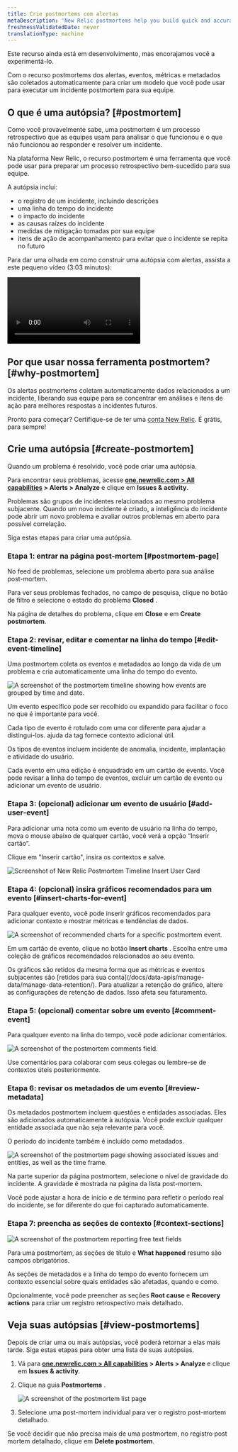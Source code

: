 ```yaml
---
title: Crie postmortems com alertas
metaDescription: 'New Relic postmortems help you build quick and accurate postmortems by collecting events, metrics, and metadata automatically.'
freshnessValidatedDate: never
translationType: machine
---
```









<Callout title="Visualização pública">
  Este recurso ainda está em desenvolvimento, mas encorajamos você a experimentá-lo.
</Callout>

Com o recurso postmortems dos alertas, eventos, métricas e metadados são coletados automaticamente para criar um modelo que você pode usar para executar um incidente postmortem para sua equipe.

## O que é uma autópsia? [#postmortem]

Como você provavelmente sabe, uma postmortem é um processo retrospectivo que as equipes usam para analisar o que funcionou e o que não funcionou ao responder e resolver um incidente.

Na plataforma New Relic, o recurso postmortem é uma ferramenta que você pode usar para preparar um processo retrospectivo bem-sucedido para sua equipe.

A autópsia inclui:

* o registro de um incidente, incluindo descrições
* uma linha do tempo do incidente
* o impacto do incidente
* as causas raízes do incidente
* medidas de mitigação tomadas por sua equipe
* itens de ação de acompanhamento para evitar que o incidente se repita no futuro

Para dar uma olhada em como construir uma autópsia com alertas, assista a este pequeno vídeo (3:03 minutos):

<Video
  type="wistia"
  id="b0jcdks8eb"
/>

## Por que usar nossa ferramenta postmortem? [#why-postmortem]

Os alertas postmortems coletam automaticamente dados relacionados a um incidente, liberando sua equipe para se concentrar em análises e itens de ação para melhores respostas a incidentes futuros.

Pronto para começar? Certifique-se de ter uma [conta New Relic](https://newrelic.com/signup). É grátis, para sempre!

## Crie uma autópsia [#create-postmortem]

Quando um problema é resolvido, você pode criar uma autópsia.

Para encontrar seus problemas, acesse <DNT>**[one.newrelic.com > All capabilities](https://one.newrelic.com/all-capabilities) > Alerts > Analyze**</DNT> e clique em <DNT>**Issues & activity**</DNT>.

Problemas são grupos de incidentes relacionados ao mesmo problema subjacente. Quando um novo incidente é criado, a inteligência do incidente pode abrir um novo problema e avaliar outros problemas em aberto para possível correlação.

Siga estas etapas para criar uma autópsia.

### Etapa 1: entrar na página post-mortem [#postmortem-page]

No feed de problemas, selecione um problema aberto para sua análise post-mortem.

Para ver seus problemas fechados, no campo de pesquisa, clique no botão de filtro e selecione o estado do problema <DNT>**Closed**</DNT> .

Na página de detalhes do problema, clique em <DNT>**Close**</DNT> e em <DNT>**Create postmortem**</DNT>.

### Etapa 2: revisar, editar e comentar na linha do tempo [#edit-event-timeline]

Uma postmortem coleta os eventos e metadados ao longo da vida de um problema e cria automaticamente uma linha do tempo do evento.

<img
  title="The postmortem timeline"
  alt="A screenshot of the postmortem timeline showing how events are grouped by time and date."
  src={accountsPostmortem1}
/>

<figcaption>
  Um evento específico pode ser recolhido ou expandido para facilitar o foco no que é importante para você.
</figcaption>

Cada tipo de evento é rotulado com uma cor diferente para ajudar a distingui-los. ajuda da tag fornece contexto adicional útil.

Os tipos de eventos incluem incidente de anomalia, incidente, implantação e atividade do usuário.

Cada evento em uma edição é enquadrado em um cartão de evento. Você pode revisar a linha do tempo de eventos, excluir um cartão de evento ou adicionar um evento de usuário.

### Etapa 3: (opcional) adicionar um evento de usuário [#add-user-event]

<Callout variant="tip">
  Para adicionar uma nota como um evento de usuário na linha do tempo, mova o mouse abaixo de qualquer cartão, você verá a opção “Inserir cartão”.
</Callout>

Clique em "Inserir cartão", insira os contextos e salve.

<img
  title="postmortem-2.png"
  alt="Screenshot of New Relic Postmortem Timeline Insert User Card"
  src={accountsPostmortem2}
/>

### Etapa 4: (opcional) insira gráficos recomendados para um evento [#insert-charts-for-event]

Para qualquer evento, você pode inserir gráficos recomendados para adicionar contexto e mostrar métricas e tendências de dados.

<img
  title="Postmortem recommended charts"
  alt="A screenshot of recommended charts for a specific postmortem event."
  src={accountsPostmortem3}
/>

Em um cartão de evento, clique no botão <DNT>**Insert charts**</DNT> . Escolha entre uma coleção de gráficos recomendados relacionados ao seu evento.

<Callout variant="important">
  Os gráficos são retidos da mesma forma que as métricas e eventos subjacentes são [retidos para sua conta](/docs/data-apis/manage-data/manage-data-retention/). Para atualizar a retenção do gráfico, altere as configurações de retenção de dados. Isso afeta seu faturamento.
</Callout>

### Etapa 5: (opcional) comentar sobre um evento [#comment-event]

Para qualquer evento na linha do tempo, você pode adicionar comentários.

<img
  title="Postmortem comments"
  alt="A screenshot of the postmortem comments field."
  src={accountsPostmortem4}
/>

<figcaption>
  Use comentários para colaborar com seus colegas ou lembre-se de contextos úteis posteriormente.
</figcaption>

### Etapa 6: revisar os metadados de um evento [#review-metadata]

Os metadados postmortem incluem questões e entidades associadas. Eles são adicionados automaticamente à autópsia. Você pode excluir qualquer entidade associada que não seja relevante para você.

O período do incidente também é incluído como metadados.

<img
  title="Postmortem metadata"
  alt="A screenshot of the postmortem page showing associated issues and entities, as well as the time frame."
  src={accountsPostmortem5}
/>

Na parte superior da página postmortem, selecione o nível de gravidade do incidente. A gravidade é mostrada na página da lista post-mortem.

Você pode ajustar a hora de início e de término para refletir o período real do incidente, se for diferente do que foi capturado automaticamente.

### Etapa 7: preencha as seções de contexto [#context-sections]

<img
  title="Postmortem context fields"
  alt="A screenshot of the postmortem reporting free text fields"
  src={accountsPostmortem6}
/>

Para uma postmortem, as seções de título e <DNT>**What happened**</DNT> resumo são campos obrigatórios.

As seções de metadados e a linha do tempo do evento fornecem um contexto essencial sobre quais entidades são afetadas, quando e como.

Opcionalmente, você pode preencher as seções <DNT>**Root cause**</DNT> e <DNT>**Recovery actions**</DNT> para criar um registro retrospectivo mais detalhado.

## Veja suas autópsias [#view-postmortems]

Depois de criar uma ou mais autópsias, você poderá retornar a elas mais tarde. Siga estas etapas para obter uma lista de suas autópsias.

1. Vá para <DNT>**[one.newrelic.com > All capabilities](https://one.newrelic.com/all-capabilities) > Alerts > Analyze**</DNT> e clique em <DNT>**Issues & activity**</DNT>.

2. Clique na guia <DNT>**Postmortems**</DNT> .

   <img
     title="Postmortem list page"
     alt="A screenshot of the postmortem list page"
     src={accountsPostmortemEdit}
   />

3. Selecione uma post-mortem individual para ver o registro post-mortem detalhado.

Se você decidir que não precisa mais de uma postmortem, no registro post mortem detalhado, clique em <DNT>**Delete postmortem**</DNT>.